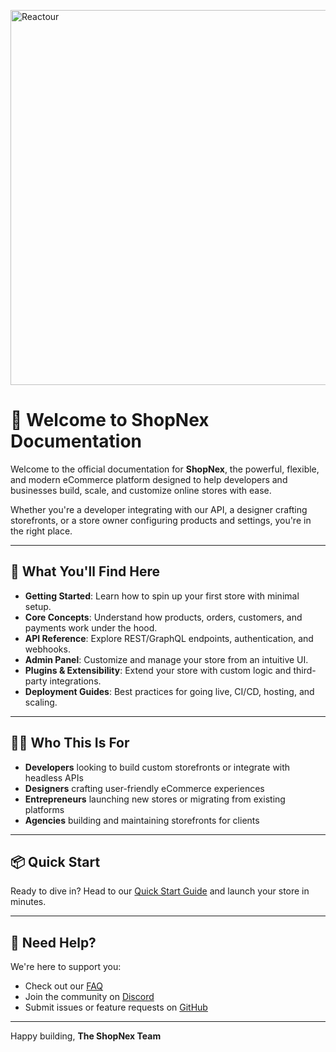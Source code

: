 
<Image
    src="/hero.png"
    alt="Reactour"
    className="w-auto select-none bg-white"
    width="1200"
    height="600"
/>

# 👋 Welcome to ShopNex Documentation

Welcome to the official documentation for **ShopNex**, the powerful, flexible, and modern eCommerce platform designed to help developers and businesses build, scale, and customize online stores with ease.

Whether you're a developer integrating with our API, a designer crafting storefronts, or a store owner configuring products and settings, you're in the right place.

---

## 🚀 What You'll Find Here

- **Getting Started**: Learn how to spin up your first store with minimal setup.
- **Core Concepts**: Understand how products, orders, customers, and payments work under the hood.
- **API Reference**: Explore REST/GraphQL endpoints, authentication, and webhooks.
- **Admin Panel**: Customize and manage your store from an intuitive UI.
- **Plugins & Extensibility**: Extend your store with custom logic and third-party integrations.
- **Deployment Guides**: Best practices for going live, CI/CD, hosting, and scaling.

---

## 🧑‍💻 Who This Is For

- **Developers** looking to build custom storefronts or integrate with headless APIs
- **Designers** crafting user-friendly eCommerce experiences
- **Entrepreneurs** launching new stores or migrating from existing platforms
- **Agencies** building and maintaining storefronts for clients

---

## 📦 Quick Start

Ready to dive in? Head to our [Quick Start Guide](./getting-started/quick-start.md) and launch your store in minutes.

---

## 💬 Need Help?

We're here to support you:

- Check out our [FAQ](./guides/faq.md)
- Join the community on [Discord](https://discord.gg/MFc9x7vdXK)
- Submit issues or feature requests on [GitHub](https://github.com/shopnex-ai/shopnex)

---

Happy building,
**The ShopNex Team**
